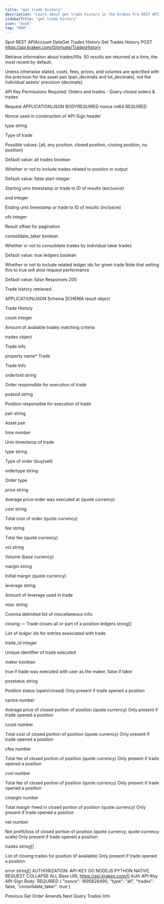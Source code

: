 ```yaml
---
title: "get trade history"
description: "Learn about get trade history in the Kraken Pro REST API."
sidebarTitle: "get trade history"
icon: "book"
tag: "NEW"
---
```

Spot REST APIAccount DataGet Trades History
Get Trades History
POST
https://api.kraken.com/0/private/TradesHistory

Retrieve information about trades/fills. 50 results are returned at a time, the most recent by default.

Unless otherwise stated, costs, fees, prices, and volumes are specified with the precision for the asset pair (pair_decimals and lot_decimals), not the individual assets' precision (decimals).

API Key Permissions Required: Orders and trades - Query closed orders & trades

Request​
APPLICATION/JSON
BODYREQUIRED
nonce
int64
REQUIRED

Nonce used in construction of API-Sign header

type
string

Type of trade

Possible values: [all, any position, closed position, closing position, no position]

Default value: all
trades
boolean

Whether or not to include trades related to position in output

Default value: false
start
integer

Starting unix timestamp or trade tx ID of results (exclusive)

end
integer

Ending unix timestamp or trade tx ID of results (inclusive)

ofs
integer

Result offset for pagination

consolidate_taker
boolean

Whether or not to consolidate trades by individual taker trades

Default value: true
ledgers
boolean

Whether or not to include related ledger ids for given trade
Note that setting this to true will slow request performance

Default value: false
Responses​
200

Trade history retrieved.

APPLICATION/JSON
Schema
SCHEMA
result
object

Trade History

count
integer

Amount of available trades matching criteria

trades
object

Trade info

property name*
Trade

Trade Info

ordertxid
string

Order responsible for execution of trade

postxid
string

Position responsible for execution of trade

pair
string

Asset pair

time
number

Unix timestamp of trade

type
string

Type of order (buy/sell)

ordertype
string

Order type

price
string

Average price order was executed at (quote currency)

cost
string

Total cost of order (quote currency)

fee
string

Total fee (quote currency)

vol
string

Volume (base currency)

margin
string

Initial margin (quote currency)

leverage
string

Amount of leverage used in trade

misc
string

Comma delimited list of miscellaneous info:

closing — Trade closes all or part of a position
ledgers
string[]

List of ledger ids for entries associated with trade

trade_id
integer

Unique identifier of trade executed

maker
boolean

true if trade was executed with user as the maker, false if taker

posstatus
string

Position status (open/closed)
Only present if trade opened a position

cprice
number

Average price of closed portion of position (quote currency)
Only present if trade opened a position

ccost
number

Total cost of closed portion of position (quote currency)
Only present if trade opened a position

cfee
number

Total fee of closed portion of position (quote currency)
Only present if trade opened a position

cvol
number

Total fee of closed portion of position (quote currency)
Only present if trade opened a position

cmargin
number

Total margin freed in closed portion of position (quote currency)
Only present if trade opened a position

net
number

Net profit/loss of closed portion of position (quote currency, quote currency scale)
Only present if trade opened a position

trades
string[]

List of closing trades for position (if available)
Only present if trade opened a position

error
string[]
AUTHORIZATION: API-KEY
GO
NODEJS
PYTHON
NATIVE
REQUEST
COLLAPSE ALL
Base URL
https://api.kraken.com/0
Auth
API-Key
API-Sign
Body
 REQUIRED
{
  "nonce": 1695828490,
  "type": "all",
  "trades": false,
  "consolidate_taker": true
}

Previous
Get Order Amends
Next
Query Trades Info